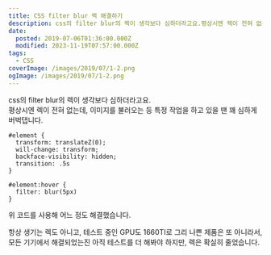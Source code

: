 ```yaml
---
title: CSS filter blur 렉 해결하기
description: css의 filter blur의 렉이 생각보다 심하더라고요.평상시엔 렉이 전혀 없는데, 이미지를 불러오는 등 특정 작업을 하고 있을 땐 꽤 심하게 버벅댑니다. #element { transform: translateZ(0); will-change: transform; backface-visibility: hidden; transition: .5s } #element:hover { filter: blur(5px) } 위 코드를 사용해 어느 정도 해결했습니다. 항상 생기는 렉도 아니고, 테스트 중인 GPU도 1660TI로 그리 나쁜 제품은 또 아니라서,
date:
  posted: 2019-07-06T01:36:00.000Z
  modified: 2023-11-19T07:57:00.000Z
tags:
  - CSS
coverImage: /images/2019/07/1-2.png
ogImage: /images/2019/07/1-2.png
---
```


css의 filter blur의 렉이 생각보다 심하더라고요.  
평상시엔 렉이 전혀 없는데, 이미지를 불러오는 등 특정 작업을 하고 있을 땐 꽤 심하게 버벅댑니다. 

```
#element {
  transform: translateZ(0);
  will-change: transform;
  backface-visibility: hidden;
  transition: .5s
}

#element:hover {
  filter: blur(5px)
}

```

위 코드를 사용해 어느 정도 해결했습니다. 

항상 생기는 렉도 아니고, 테스트 중인 GPU도 1660TI로 그리 나쁜 제품은 또 아니라서, 모든 기기에서 해결되었는진 아직 테스트를 더 해봐야 하지만, 렉은 확실히 줄었습니다. 